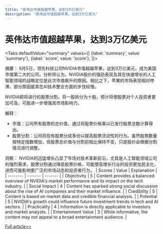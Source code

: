 ```yaml
---
title: "英伟达市值超越苹果，达到3万亿美元"
description: "英伟达市值超越苹果，达到3万亿美元"
---
```



# 英伟达市值超越苹果，达到3万亿美元


<Tabs
	defaultValue="summary"
	values={[
	{label: 'summary', value: 'summary'},
	{label: 'score', value: 'score'},
]}>
<TabItem value="summary">


摘要：
6月5日，领先科技公司NVIDIA市值超越苹果，达到3万亿美元，成为美国市值第二大的公司。分析师认为，NVIDIA股价的强劲表现及其在快速增长的人工智能领域的战略定位是此次市值飙升的原因。相比之下，苹果的市场表现相对停滞，部分原因是其在AI技术整合方面的步伐较慢。

NVIDIA即将进行的股票分割，将一股拆分为十股，预计将使股票对个人投资者更加可及，可能进一步增强其市场影响力。

解释：
- 市值：公司所有股票的总价值，通过将股票价格乘以已发行股票总数计算得出。
- 股票分割：公司将现有股票分成多份以提高股票流动性的行为。虽然股票数量按特定倍数增加，但股票总价值与分割前相比保持不变，只是股价会根据分割情况进行调整。

洞察：
NVIDIA的迅猛增长凸显了市场对技术革新前沿，尤其是人工智能领域公司的强烈需求。股票分割通过降低股票价格，可能使高增长行业的投资更加民主化，进而可能影响更广泛的市场动态和投资者行为。
</TabItem>
<TabItem value="score">
	| Scores     | Value   | Explanation |
	| -------- | ------- | ------- |
	| Objectivity  | 5    | Content provides a balanced overview of NVIDIA's market performance and its impact on the tech industry.    |
	| Social Impact | 4     | Content has sparked strong social discussion about the rise of AI companies and their market influence.    |
	| Credibility    | 5    | Content is based on market data and credible financial analysis.    |
	| Potential    | 5    | NVIDIA's growth could influence future investment trends in tech and AI sectors.    |
	| Practicality    | 4    | Information is directly applicable to investors and market analysts.    |
	| Entertainment Value    | 3    | While informative, the content may not appeal to a broad entertainment audience.    |
</TabItem>
</Tabs>

[Full article>>](https://www.yicai.com/video/102139920.html)

